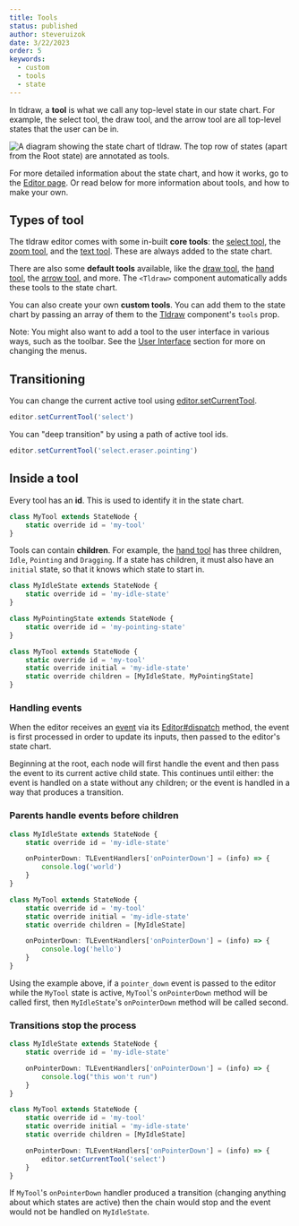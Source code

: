 ```yaml
---
title: Tools
status: published
author: steveruizok
date: 3/22/2023
order: 5
keywords:
  - custom
  - tools
  - state
---
```


In tldraw, a **tool** is what we call any top-level state in our state chart. For example, the select tool, the draw tool, and the arrow tool are all top-level states that the user can be in.

<Image
	title="Tools"
	src="/images/api/tools.png"
	alt="A diagram showing the state chart of tldraw. The top row of states (apart from the Root state) are annotated as tools."
	title="The first level of states in the start chart are known as tools."
/>

For more detailed information about the state chart, and how it works, go to the [Editor page](editor). Or read below for more information about tools, and how to make your own.

## Types of tool

The tldraw editor comes with some in-built **core tools**: the [select tool](/gen/tldraw/SelectTool), the [zoom tool](/gen/tldraw/ZoomTool), and the [text tool](/gen/tldraw/TextShapeTool). These are always added to the state chart.

There are also some **default tools** available, like the [draw tool](/gen/tldraw/DrawShapeTool), the [hand tool](/gen/tldraw/HandTool), the [arrow tool](/gen/tldraw/ArrowShapeTool), and more. The `<Tldraw>` component automatically adds these tools to the state chart.

You can also create your own **custom tools**. You can add them to the state chart by passing an array of them to the [Tldraw](?) component's `tools` prop.

Note: You might also want to add a tool to the user interface in various ways, such as the toolbar. See the [User Interface](/docs/user-interface) section for more on changing the menus.

## Transitioning

You can change the current active tool using [editor.setCurrentTool](/gen/editor/Editor#setCurrentTool).

```ts
editor.setCurrentTool('select')
```

You can "deep transition" by using a path of active tool ids.

```ts
editor.setCurrentTool('select.eraser.pointing')
```

## Inside a tool

Every tool has an **id**. This is used to identify it in the state chart.

```ts
class MyTool extends StateNode {
	static override id = 'my-tool'
}
```

Tools can contain **children**. For example, the [hand tool](/gen/tldraw/HandTool) has three children, `Idle`, `Pointing` and `Dragging`. If a state has children, it must also have an `initial` state, so that it knows which state to start in.

```ts
class MyIdleState extends StateNode {
	static override id = 'my-idle-state'
}

class MyPointingState extends StateNode {
	static override id = 'my-pointing-state'
}

class MyTool extends StateNode {
	static override id = 'my-tool'
	static override initial = 'my-idle-state'
	static override children = [MyIdleState, MyPointingState]
}
```

### Handling events

When the editor receives an [event](/gen/editor/TLEventHandlers) via its [Editor#dispatch](?) method, the event is first processed in order to update its inputs, then passed to the editor's state chart.

Beginning at the root, each node will first handle the event and then pass the event to its current active child state. This continues until either: the event is handled on a state without any children; or the event is handled in a way that produces a transition.

### Parents handle events before children

```ts
class MyIdleState extends StateNode {
	static override id = 'my-idle-state'

	onPointerDown: TLEventHandlers['onPointerDown'] = (info) => {
		console.log('world')
	}
}

class MyTool extends StateNode {
	static override id = 'my-tool'
	static override initial = 'my-idle-state'
	static override children = [MyIdleState]

	onPointerDown: TLEventHandlers['onPointerDown'] = (info) => {
		console.log('hello')
	}
}
```

Using the example above, if a `pointer_down` event is passed to the editor while the `MyTool` state is active, `MyTool`'s `onPointerDown` method will be called first, then `MyIdleState`'s `onPointerDown` method will be called second.

### Transitions stop the process

```ts
class MyIdleState extends StateNode {
	static override id = 'my-idle-state'

	onPointerDown: TLEventHandlers['onPointerDown'] = (info) => {
		console.log("this won't run")
	}
}

class MyTool extends StateNode {
	static override id = 'my-tool'
	static override initial = 'my-idle-state'
	static override children = [MyIdleState]

	onPointerDown: TLEventHandlers['onPointerDown'] = (info) => {
		editor.setCurrentTool('select')
	}
}
```

If `MyTool`'s `onPointerDown` handler produced a transition (changing anything about which states are active) then the chain would stop and the event would not be handled on `MyIdleState`.
